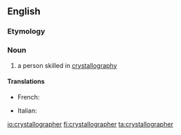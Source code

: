 ==English==

===Etymology===
{{suffix|crystallography|er|lang=en}}

===Noun===
{{en-noun}}

# a person skilled in [[crystallography]]

====Translations====
{{trans-top|a person skilled in crystallography}}
* French: {{t|fr|cristallographe|mf}}
{{trans-mid}}
* Italian: {{t|it|cristallografo|m}}
{{trans-bottom}}

[[io:crystallographer]]
[[fi:crystallographer]]
[[ta:crystallographer]]